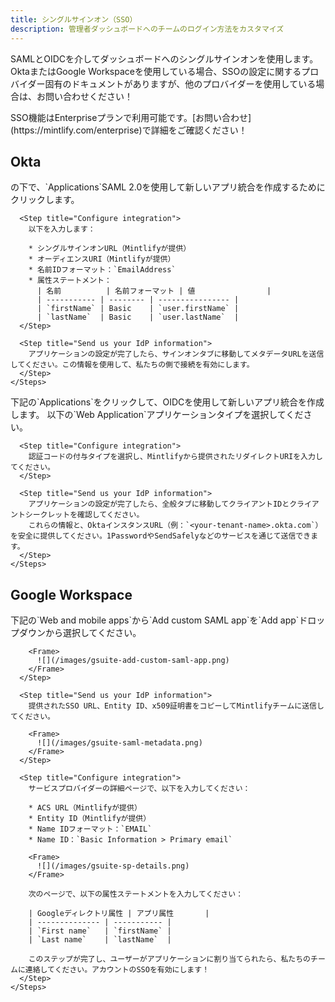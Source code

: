 ```yaml
---
title: シングルサインオン（SSO）
description: 管理者ダッシュボードへのチームのログイン方法をカスタマイズ
---
```


SAMLとOIDCを介してダッシュボードへのシングルサインオンを使用します。OktaまたはGoogle Workspaceを使用している場合、SSOの設定に関するプロバイダー固有のドキュメントがありますが、他のプロバイダーを使用している場合は、お問い合わせください！

<Note>
  SSO機能はEnterpriseプランで利用可能です。[お問い合わせ](https://mintlify.com/enterprise)で詳細をご確認ください！
</Note>

## Okta

<Tabs>
  <Tab title="SAML">
    <Steps>
      <Step title="Create an application">
        の下で、`Applications`SAML 2.0を使用して新しいアプリ統合を作成するためにクリックします。
      </Step>

      <Step title="Configure integration">
        以下を入力します：

        * シングルサインオンURL（Mintlifyが提供）
        * オーディエンスURI（Mintlifyが提供）
        * 名前IDフォーマット：`EmailAddress`
        * 属性ステートメント：
          | 名前          | 名前フォーマット | 値                |
          | ----------- | -------- | ---------------- |
          | `firstName` | Basic    | `user.firstName` |
          | `lastName`  | Basic    | `user.lastName`  |
      </Step>

      <Step title="Send us your IdP information">
        アプリケーションの設定が完了したら、サインオンタブに移動してメタデータURLを送信してください。この情報を使用して、私たちの側で接続を有効にします。
      </Step>
    </Steps>
  </Tab>

  <Tab title="OIDC">
    <Steps>
      <Step title="Create an application">
        下記の`Applications`をクリックして、OIDCを使用して新しいアプリ統合を作成します。
        以下の`Web Application`アプリケーションタイプを選択してください。
      </Step>

      <Step title="Configure integration">
        認証コードの付与タイプを選択し、Mintlifyから提供されたリダイレクトURIを入力してください。
      </Step>

      <Step title="Send us your IdP information">
        アプリケーションの設定が完了したら、全般タブに移動してクライアントIDとクライアントシークレットを確認してください。
        これらの情報と、OktaインスタンスURL（例：`<your-tenant-name>.okta.com`）を安全に提供してください。1PasswordやSendSafelyなどのサービスを通じて送信できます。
      </Step>
    </Steps>
  </Tab>
</Tabs>

## Google Workspace

<Tabs>
  <Tab title="SAML">
    <Steps>
      <Step title="Create an application">
        下記の`Web and mobile apps`から`Add custom SAML app`を`Add app`ドロップダウンから選択してください。

        <Frame>
          ![](/images/gsuite-add-custom-saml-app.png)
        </Frame>
      </Step>

      <Step title="Send us your IdP information">
        提供されたSSO URL、Entity ID、x509証明書をコピーしてMintlifyチームに送信してください。

        <Frame>
          ![](/images/gsuite-saml-metadata.png)
        </Frame>
      </Step>

      <Step title="Configure integration">
        サービスプロバイダーの詳細ページで、以下を入力してください：

        * ACS URL（Mintlifyが提供）
        * Entity ID（Mintlifyが提供）
        * Name IDフォーマット：`EMAIL`
        * Name ID：`Basic Information > Primary email`

        <Frame>
          ![](/images/gsuite-sp-details.png)
        </Frame>

        次のページで、以下の属性ステートメントを入力してください：

        | Googleディレクトリ属性 | アプリ属性       |
        | -------------- | ----------- |
        | `First name`   | `firstName` |
        | `Last name`    | `lastName`  |

        このステップが完了し、ユーザーがアプリケーションに割り当てられたら、私たちのチームに連絡してください。アカウントのSSOを有効にします！
      </Step>
    </Steps>
  </Tab>
</Tabs>
